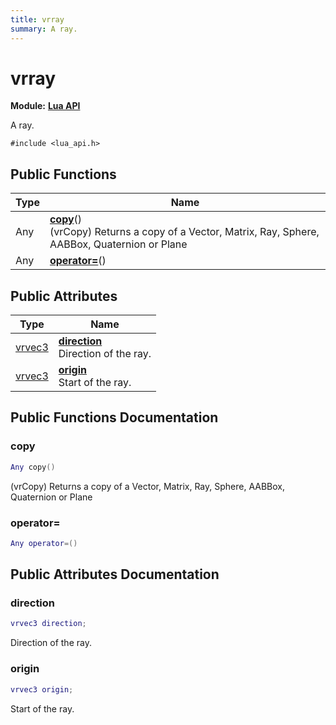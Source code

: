 ```yaml
---
title: vrray
summary: A ray. 
---
```


# vrray

**Module:** **[Lua API](../Modules/group__api__lua.mdx)**

A ray. 

`#include <lua_api.h>`

## Public Functions

| Type           | Name           |
| -------------- | -------------- |
| Any | **[copy](../Classes/structvrray.mdx#copy)**()<br />(vrCopy) Returns a copy of a Vector, Matrix, Ray, Sphere, AABBox, Quaternion or Plane  |
| Any | **[operator=](../Classes/structvrray.mdx#operator=)**() |

## Public Attributes

| Type           | Name           |
| -------------- | -------------- |
| [vrvec3](../Classes/structvrvec3.mdx) | **[direction](../Classes/structvrray.mdx#direction)** <br />Direction of the ray.  |
| [vrvec3](../Classes/structvrvec3.mdx) | **[origin](../Classes/structvrray.mdx#origin)** <br />Start of the ray.  |

## Public Functions Documentation

### copy

```lua
Any copy()
```

(vrCopy) Returns a copy of a Vector, Matrix, Ray, Sphere, AABBox, Quaternion or Plane 

### operator=

```lua
Any operator=()
```

## Public Attributes Documentation

### direction

```lua
vrvec3 direction;
```

Direction of the ray. 

### origin

```lua
vrvec3 origin;
```

Start of the ray. 
